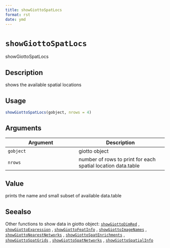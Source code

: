 ```yaml
--- 
title: showGiottoSpatLocs 
format: rst 
date: ymd 
--- 
```

# `showGiottoSpatLocs`

showGiottoSpatLocs


## Description

shows the available spatial locations


## Usage

```r
showGiottoSpatLocs(gobject, nrows = 4)
```


## Arguments

Argument      |Description
------------- |----------------
`gobject`     |     giotto object
`nrows`     |     number of rows to print for each spatial location data.table


## Value

prints the name and small subset of available data.table


## Seealso

Other functions to show data in giotto object:
 [`showGiottoDimRed`](#showgiottodimred) ,
 [`showGiottoExpression`](#showgiottoexpression) ,
 [`showGiottoFeatInfo`](#showgiottofeatinfo) ,
 [`showGiottoImageNames`](#showgiottoimagenames) ,
 [`showGiottoNearestNetworks`](#showgiottonearestnetworks) ,
 [`showGiottoSpatEnrichments`](#showgiottospatenrichments) ,
 [`showGiottoSpatGrids`](#showgiottospatgrids) ,
 [`showGiottoSpatNetworks`](#showgiottospatnetworks) ,
 [`showGiottoSpatialInfo`](#showgiottospatialinfo)


